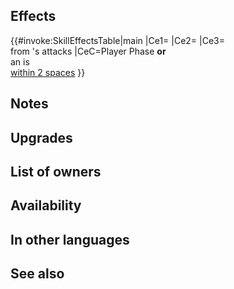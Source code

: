 {{Weapon Infobox
|tagid=SID_鋭骨の槍＋
|intID=4808
|image=wep_lc194
|exclusive=0
|weaponType=Lance
|cost=300
|might=14
|range=1
|effect=If unit initiates combat or is within 2 spaces of an ally, grants Atk/Spd/Def/Res+5 to unit, unit deals +X damage (excluding area-of-effect Specials), and reduces damage from foe's attacks by 50% of X during combat (excluding area-of-effect Specials; X = highest total bonuses among unit and allies within 2 spaces of unit).
|required=Osseous Trident
|refinePaths=default
|refineSP=350
|refineMedals=500
|refineStones=50
|properties=
}}
==Effects==
{{#invoke:SkillEffectsTable|main
|Ce1={{Eft|Temporary buffs|Atk/Spd/Def/Res|5}}
|Ce2={{Eft|Damage Boost|highest total {{SEt|Bonuses}}<br>on {{Tgt|Unit}} '''&''' {{Tgt|Allies}}<br>[[within 2 spaces]]}}
|Ce3={{Eft|Damage Reduction|percent=0|50% of highest<br>total {{SEt|Bonuses}}<br>on {{Tgt|Unit}} '''&''' {{Tgt|Allies}}<br>[[within 2 spaces]]}}<br>from {{Tgt|Foe}}'s attacks
|CeC=Player Phase '''or'''<br>an {{Tgt|Ally}} is<br>[[within 2 spaces]]
}}

==Notes==
{{IfUnitInitiates}}
{{Temporary buffs}}
{{DamageBoost}}
{{EffectfromBonuses|multiTarget=1|target=unit or allies [[within 2 spaces]]|damage boost}}
{{FlatDamageReduction}}

==Upgrades==
{{Weapon Upgrade List}}
==List of owners==
{{Skill Hero List}}
==Availability==
{{PassiveFocusList}}
{{PassiveDistributionList}}
{{PassiveCombatManualList}}
==In other languages==
{{OtherLanguages
|japanese=
|german=
|spanishEU=
|spanishLA=
|french=
|italian=
|chineseTW=
|portuguese=
}}
==See also==
{{See also skills|cond=(Description LIKE '%highest total bonuses%unit and allies within _ spaces%') AND Exclusive='1'}}
{{Weapons Navbox}}